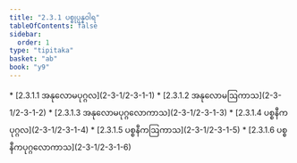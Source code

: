 ```yaml
---
title: "2.3.1 ပစ္စုပ္ပန္နဝါရ"
tableOfContents: false
sidebar:
  order: 1
type: "tipitaka"
basket: "ab"
book: "y9"
---
```



<DynamicBreadcrumb />



<TableOfContents book="y9" section="2.3.1">
* [2.3.1.1 အနုလောမပုဂ္ဂလ](2-3-1/2-3-1-1)
* [2.3.1.2 အနုလောမဩကာသ](2-3-1/2-3-1-2)
* [2.3.1.3 အနုလောမပုဂ္ဂလောကာသ](2-3-1/2-3-1-3)
* [2.3.1.4 ပစ္စနီကပုဂ္ဂလ](2-3-1/2-3-1-4)
* [2.3.1.5 ပစ္စနီကဩကာသ](2-3-1/2-3-1-5)
* [2.3.1.6 ပစ္စနီကပုဂ္ဂလောကာသ](2-3-1/2-3-1-6)
</TableOfContents>